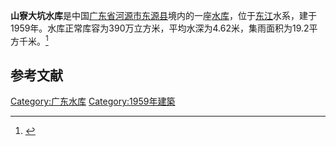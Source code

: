 {{Infobox Reservoir 
|name = 山寮大坑水库
|nickname = 
|image = 
|image_caption = 
|map = 
|map_caption = 
|pushpin_map = 
|pushpin_map_caption = 
|code = 
|class = 
|location_of_reservoir = [[广东省|广东省]][[河源市|河源市]][[东源县|东源县]]
|location_of_dam = 
|inflow = 
|outflow = 
|catchment_area = 19.2
|reservoir_area = 
|mean_depth = 4.62
|maximum_depth = 
|flood_level = 
|normal_water_level = 
|dead_water_level = 
|water_quality = 
|island = 
|maximum_storage_capacity = 
|normal_storage_capacity = 390万
|dead_storage_capacity = 
|type_of_dam = 
|elevation_of_dam = 
|height_of_dam = 
|length_of_dam = 
|width_of_dam = 
|installed_capacity = 
|irrigated_area =
|start = 
|complete = 1959年
|cost = 
|emigrate = 
|latd = 
|latm = 
|lats = 
|latNS = 
|longd = 
|longm = 
|longs = 
|longEW = 
|website = 
|footnotes = 
}}
'''山寮大坑水库'''是中国[[广东省|广东省]][[河源市|河源市]][[东源县|东源县]]境内的一座[[水库|水库]]，位于[[东江|东江]]水系，建于1959年。水库正常库容为390万立方米，平均水深为4.62米，集雨面积为19.2平方千米。<ref>{{cite web|url=http://brim.ihb.ac.cn/12/CN/12.asp |title=中国大中型水库基本特征数据库 |work=中国生物多样性信息系统内陆水体生物学分部 |deadurl=yes |archiveurl=https://web.archive.org/web/20120402061833/http://brim.ihb.ac.cn/12/CN/12.asp |archivedate=2012-04-02 }}</ref>
== 参考文献 ==
{{Reflist}}

{{广东小作品}}

[[Category:广东水库|Category:广东水库]]
[[Category:1959年建築|Category:1959年建築]]